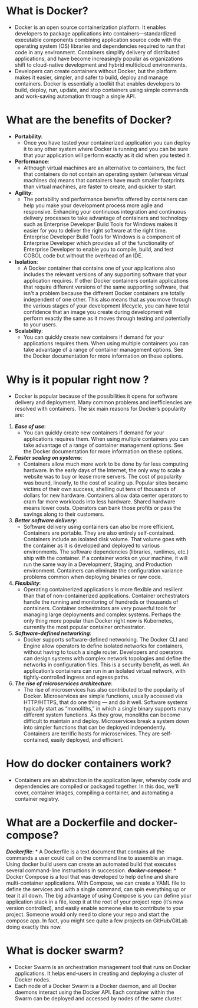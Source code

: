 # What is Docker?
- Docker is an open source containerization platform. It enables developers to package applications into containers—standardized    executable components combining application source code with the operating system (OS) libraries and dependencies required to run that code in any environment. Containers simplify delivery of distributed applications, and have become increasingly popular as organizations shift to cloud-native development and hybrid multicloud environments.
- Developers can create containers without Docker, but the platform makes it easier, simpler, and safer to build, deploy and manage containers. Docker is essentially a toolkit that enables developers to build, deploy, run, update, and stop containers using simple commands and work-saving automation through a single API.  
# What are the benefits of Docker?
* **Portability**:
  * Once you have tested your containerized application you can deploy it to any other system where Docker is running and you can be sure that your application will perform exactly as it did when you tested it.
* **Performance**:
    * Although virtual machines are an alternative to containers, the fact that containers do not contain an operating system (whereas virtual machines do) means that containers have much smaller footprints than virtual machines, are faster to create, and quicker to start.
* **Agility**:
    * The portability and performance benefits offered by containers can help you make your development process more agile and responsive. Enhancing your continuous integration and continuous delivery processes to take advantage of containers and technology such as Enterprise Developer Build Tools for Windows makes it easier for you to deliver the right software at the right time. Enterprise Developer Build Tools for Windows is a component of Enterprise Developer which provides all of the functionality of Enterprise Developer to enable you to compile, build, and test COBOL code but without the overhead of an IDE.
* **Isolation**:
    * A Docker container that contains one of your applications also includes the relevant versions of any supporting software that your application requires. If other Docker containers contain applications that require different versions of the same supporting software, that isn't a problem because the different Docker containers are totally independent of one other. This also means that as you move through the various stages of your development lifecycle, you can have total confidence that an image you create during development will perform exactly the same as it moves through testing and potentially to your users.
* **Scalability**:
    * You can quickly create new containers if demand for your applications requires them. When using multiple containers you can take advantage of a range of container management options. See the Docker documentation for more information on these options.

# Why is it popular right now ?
- Docker is popular because of the possibilities it opens for software delivery and deployment. Many common problems and inefficiencies are resolved with containers. The six main reasons for Docker’s popularity are:
1. ***Ease of use***:
    * You can quickly create new containers if demand for your applications requires them. When using multiple containers you can take advantage of a range of container management options. See the Docker documentation for more information on these options.
2. ***Faster scaling on systems***:
    * Containers allow much more work to be done by far less computing hardware. In the early days of the Internet, the only way to scale a website was to buy or lease more servers. The cost of popularity was bound, linearly, to the cost of scaling up. Popular sites became victims of their own success, shelling out tens of thousands of dollars for new hardware. Containers allow data center operators to cram far more workloads into less hardware. Shared hardware means lower costs. Operators can bank those profits or pass the savings along to their customers.
3. ***Better software delivery***:
    * Software delivery using containers can also be more efficient. Containers are portable. They are also entirely self-contained. Containers include an isolated disk volume. That volume goes with the container as it is developed and deployed to various environments. The software dependencies (libraries, runtimes, etc.) ship with the container. If a container works on your machine, it will run the same way in a Development, Staging, and Production environment. Containers can eliminate the configuration variance problems common when deploying binaries or raw code.
4. ***Flexibility***:
    * Operating containerized applications is more flexible and resilient than that of non-containerized applications. Container orchestrators handle the running and monitoring of hundreds or thousands of containers. Container orchestrators are very powerful tools for managing large deployments and complex systems. Perhaps the only thing more popular than Docker right now is Kubernetes, currently the most popular container orchestrator.
5. ***Software-defined networking***:
    * Docker supports software-defined networking. The Docker CLI and Engine allow operators to define isolated networks for containers, without having to touch a single router. Developers and operators can design systems with complex network topologies and define the networks in configuration files. This is a security benefit, as well. An application’s containers can run in an isolated virtual network, with tightly-controlled ingress and egress paths.
6. ***The rise of microservices architecture***:
    * The rise of microservices has also contributed to the popularity of Docker. Microservices are simple functions, usually accessed via HTTP/HTTPS, that do one thing — and do it well. Software systems typically start as “monoliths,” in which a single binary supports many different system functions. As they grow, monoliths can become difficult to maintain and deploy. Microservices break a system down into simpler functions that can be deployed independently. Containers are terrific hosts for microservices. They are self-contained, easily deployed, and efficient.

# How do docker containers work?
* Containers are an abstraction in the application layer, whereby code and dependencies are compiled or packaged together. In this doc, we'll cover, container images, compiling a container, and automating a container registry.

# What are a Dockerfile and docker-compose?
***Dockerfile***:
    * A Dockerfile is a text document that contains all the commands a user could call on the command line to assemble an image. Using docker build users can create an automated build that executes several command-line instructions in succession.
***docker-compose***:
    * Docker Compose is a tool that was developed to help define and share multi-container applications. With Compose, we can create a YAML file to define the services and with a single command, can spin everything up or tear it all down. The big advantage of using Compose is you can define your application stack in a file, keep it at the root of your project repo (it’s now version controlled), and easily enable someone else to contribute to your project. Someone would only need to clone your repo and start the compose app. In fact, you might see quite a few projects on GitHub/GitLab doing exactly this now.

# What is docker swarm?
* Docker Swarm is an orchestration management tool that runs on Docker applications. It helps end-users in creating and deploying a cluster of Docker nodes.
* Each node of a Docker Swarm is a Docker daemon, and all Docker daemons interact using the Docker API. Each container within the Swarm can be deployed and accessed by nodes of the same cluster.
